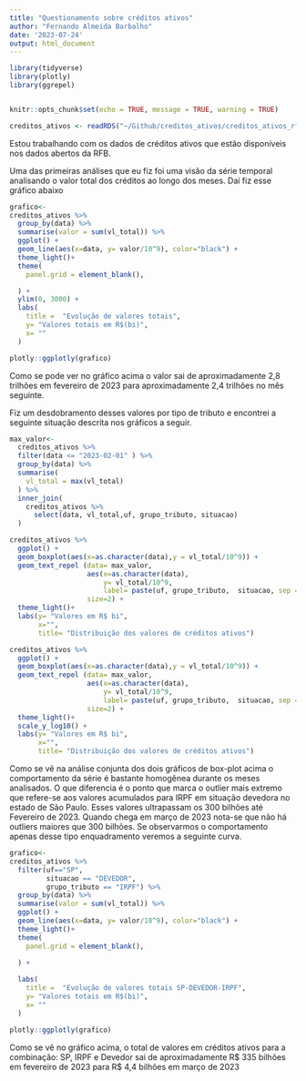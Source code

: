 ```yaml
---
title: "Questionamento sobre créditos ativos"
author: "Fernando Almeida Barbalho"
date: '2023-07-24'
output: html_document
---
```


```r

library(tidyverse)
library(plotly)
library(ggrepel)


knitr::opts_chunk$set(echo = TRUE, message = TRUE, warning = TRUE)

creditos_ativos <- readRDS("~/Github/creditos_ativos/creditos_ativos_rfb.RDS")
```


Estou trabalhando com os dados de créditos ativos que estão disponíveis nos dados abertos da RFB.

Uma das primeiras análises que eu fiz foi uma visão da série temporal analisando o valor total dos créditos ao longo dos meses. Daí fiz esse gráfico abaixo

```r
grafico<-
creditos_ativos %>%
  group_by(data) %>%
  summarise(valor = sum(vl_total)) %>%
  ggplot() +
  geom_line(aes(x=data, y= valor/10^9), color="black") +
  theme_light()+
  theme(
    panel.grid = element_blank(),

  ) +
  ylim(0, 3000) +
  labs(
    title =  "Evolução de valores totais",
    y= "Valores totais em R$(bi)",
    x= ""
  )

plotly::ggplotly(grafico)
```


Como se pode ver no gráfico acima o valor sai de aproximadamente 2,8 trilhões em fevereiro de 2023 para aproximadamente 2,4 trilhões no mês seguinte.

Fiz um desdobramento desses valores por tipo de tributo e encontrei a seguinte situação descrita nos gráficos a seguir.

```r
max_valor<-
  creditos_ativos %>%
  filter(data <= "2023-02-01" ) %>%
  group_by(data) %>%
  summarise(
    vl_total = max(vl_total)
  ) %>%
  inner_join(
    creditos_ativos %>%
      select(data, vl_total,uf, grupo_tributo, situacao)
  )

creditos_ativos %>%
  ggplot() +
  geom_boxplot(aes(x=as.character(data),y = vl_total/10^9)) +
  geom_text_repel (data= max_valor,
                   aes(x=as.character(data),
                       y= vl_total/10^9,
                       label= paste(uf, grupo_tributo,  situacao, sep = "-")),
                   size=2) +
  theme_light()+
  labs(y= "Valores em R$ bi",
       x="",
       title= "Distribuição dos valores de créditos ativos")

```

```r
creditos_ativos %>%
  ggplot() +
  geom_boxplot(aes(x=as.character(data),y = vl_total/10^9)) +
  geom_text_repel (data= max_valor,
                   aes(x=as.character(data),
                       y= vl_total/10^9,
                       label= paste(uf, grupo_tributo,  situacao, sep = "-")),
                   size=2) +
  theme_light()+
  scale_y_log10() +
  labs(y= "Valores em R$ bi",
       x="",
       title= "Distribuição dos valores de créditos ativos")

```

Como se vê na análise conjunta dos dois gráficos de box-plot acima o comportamento da série é bastante homogênea durante os meses analisados. O que diferencia é o ponto que marca o outlier mais extremo que refere-se aos valores acumulados para IRPF em situação devedora no estado de São Paulo. Esses valores ultrapassam os 300 bilhões até Fevereiro de 2023. Quando chega em março de 2023 nota-se que não há outliers maiores que 300 bilhões. Se observarmos o comportamento apenas desse tipo enquadramento veremos a seguinte curva.

```r
grafico<-
creditos_ativos %>%
  filter(uf=="SP",
         situacao == "DEVEDOR",
         grupo_tributo == "IRPF") %>%
  group_by(data) %>%
  summarise(valor = sum(vl_total)) %>%
  ggplot() +
  geom_line(aes(x=data, y= valor/10^9), color="black") +
  theme_light()+
  theme(
    panel.grid = element_blank(),

  ) +
 
  labs(
    title =  "Evolução de valores totais SP-DEVEDOR-IRPF",
    y= "Valores totais em R$(bi)",
    x= ""
  )

plotly::ggplotly(grafico)
```


Como se vê no gráfico acima, o total de valores em créditos ativos para a combinação: SP, IRPF e Devedor sai de aproximadamente  R$ 335 bilhões em fevereiro de 2023 para R$ 4,4 bilhões em março de 2023
